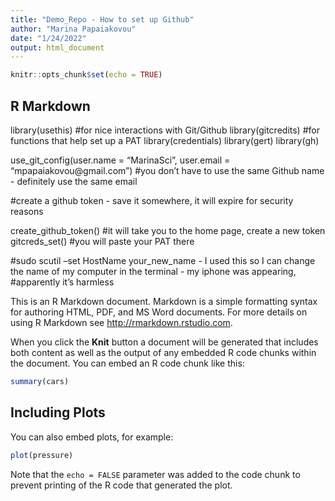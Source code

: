 ```yaml
---
title: "Demo_Repo - How to set up Github"
author: "Marina Papaiakovou"
date: "1/24/2022"
output: html_document
---
```


```r
knitr::opts_chunk$set(echo = TRUE)
```

## R Markdown

library(usethis) #for nice interactions with Git/Github
library(gitcredits) #for functions that help set up a PAT 
library(credentials)
library(gert)
library(gh)

use_git_config(user.name = "MarinaSci", user.email = "mpapaiakovou@gmail.com") #you don't have to use the same Github name - definitely use the same email 


#create a github token - save it somewhere, it will expire for security reasons 

create_github_token() #it will take you to the home page, create a new token 
gitcreds_set() #you will paste your PAT there 

#sudo scutil --set HostName your_new_name - I used this so I can change the name of my computer in the terminal - my iphone was appearing, 
#apparently it's harmless 


This is an R Markdown document. Markdown is a simple formatting syntax for authoring HTML, PDF, and MS Word documents. For more details on using R Markdown see <http://rmarkdown.rstudio.com>.

When you click the **Knit** button a document will be generated that includes both content as well as the output of any embedded R code chunks within the document. You can embed an R code chunk like this:

```r
summary(cars)
```

## Including Plots

You can also embed plots, for example:

```r
plot(pressure)
```

Note that the `echo = FALSE` parameter was added to the code chunk to prevent printing of the R code that generated the plot.
